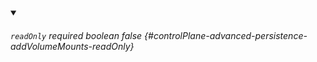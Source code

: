 
<details className="config-field" data-expandable="false" open>
<summary>

###### `readOnly` <span className="config-field-required" data-required="false">required</span> <span className="config-field-type">boolean</span> <span className="config-field-default">false</span> <span className="config-field-enum"></span> {#controlPlane-advanced-persistence-addVolumeMounts-readOnly}



</summary>



</details>
